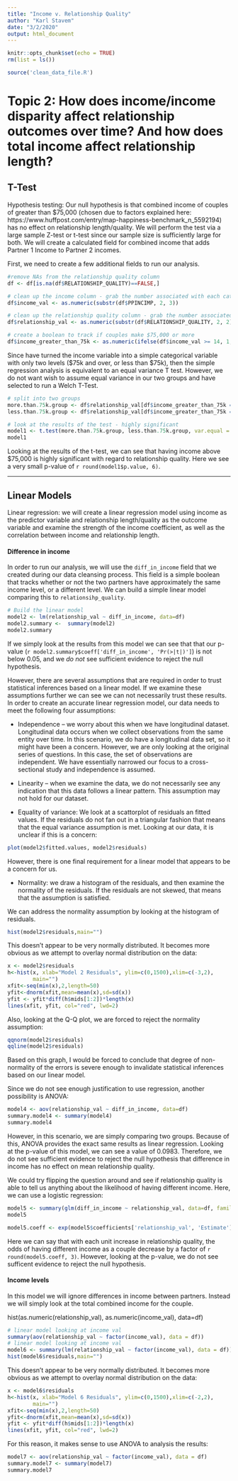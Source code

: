 ```yaml
---
title: "Income v. Relationship Quality"
author: "Karl Stavem"
date: "3/2/2020"
output: html_document
---
```


```r

knitr::opts_chunk$set(echo = TRUE)
rm(list = ls())

source('clean_data_file.R')
```

# Topic 2: How does income/income disparity affect relationship outcomes over time? And how does total income affect relationship length?




## T-Test


Hypothesis testing: Our null hypothesis is that combined income of couples of greater than $75,000 (chosen due to factors explained here: https://www.huffpost.com/entry/map-happiness-benchmark_n_5592194) has no effect on relationship length/quality. We will perform the test via a large sample Z-test or t-test since our sample size is sufficiently large for both. We will create a calculated field for combined income that adds Partner 1 Income to Partner 2 incomes.


First, we need to create a few additional fields to run our analysis.

```r

#remove NAs from the relationship quality column
df <- df[is.na(df$RELATIONSHIP_QUALITY)==FALSE,]

# clean up the income column - grab the number associated with each category
df$income_val <- as.numeric(substr(df$PPINCIMP, 2, 3))

# clean up the relationship quality column - grab the number associated with each category
df$relationship_val <- as.numeric(substr(df$RELATIONSHIP_QUALITY, 2, 2))

# create a boolean to track if couples make $75,000 or more
df$income_greater_than_75k <- as.numeric(ifelse(df$income_val >= 14, 1, 0))

```

Since have turned the income variable into a simple categorical variable with only two levels (\$75k and over, or less than \$75k), then the simple regression analysis is equivalent to an equal variance T test.   However, we do not want wish to assume equal variance in our two groups and have selected to run a Welch T-Test.

```r

# split into two groups
more.than.75k.group <- df$relationship_val[df$income_greater_than_75k == 1]
less.than.75k.group <- df$relationship_val[df$income_greater_than_75k == 0]

# look at the results of the test - highly significant
model1 <- t.test(more.than.75k.group, less.than.75k.group, var.equal = FALSE)
model1

```

Looking at the results of the t-test, we can see that having income above \$75,000 is highly significant with regard to relationship quality.  Here we see a very small p-value of `r round(model1$p.value, 6)`.



---

## Linear Models


Linear regression: we will create a linear regression model using income as the predictor variable and relationship length/quality as the outcome variable and examine the strength of the income coefficient, as well as the correlation between income and relationship length.

#### Difference in income

In order to run our analysis, we will use the `diff_in_income` field that we created during our data cleansing process.  This field is a simple boolean that tracks whether or not the two partners have approximately the same income level, or a different level.  We can build a simple linear model comparing this to `relationsihp_quality`.

```r

# Build the linear model
model2 <- lm(relationship_val ~ diff_in_income, data=df)
model2.summary <-  summary(model2)
model2.summary

```

If we simply look at the results from this model we can see that that our p-value (`r model2.summary$coeff['diff_in_income', 'Pr(>|t|)']`) is not below 0.05, and we _do not_ see sufficient evidence to reject the null hypothesis.  

However, there are several assumptions that are required in order to trust statistical inferences based on a linear model.  If we examine these assumptions further we can see we can not necessarily trust these results.  In order to create an accurate linear regression model, our data needs to meet the following four assumptions:

* Independence – we worry about this when we have longitudinal dataset. Longitudinal data occurs when we collect observations from the same entity over time.  In this scenario, we do have a longitudinal data set, so it might have been a concern.   However, we are only looking at the original series of questions.   In this case, the set of observations are independent.  We have essentially narrowed our focus to a cross-sectional study and independence is assumed.

* Linearity – when we examine the data, we do not necessarily see any indication that this data follows a linear pattern.  This assumption may not hold for our dataset.

* Equality of variance: We look at a scattorplot of residuals an fitted values. If the residuals do not fan out in a triangular fashion that means that the equal variance assumption is met.   Looking at our data, it is unclear if this is a concern:

```r
plot(model2$fitted.values, model2$residuals)
```

However, there is one final requirement for a linear model that appears to be a concern for us.

* Normality: we draw a histogram of the residuals, and then examine the normality of the residuals. If the residuals are not skewed, that means that the assumption is satisfied.

We can address the normality assumption by looking at the histogram of residuals.  

```r
hist(model2$residuals,main="")
```
This doesn't appear to be very normally distributed.  It becomes more obvious as we attempt to overlay normal distribution on the data:

```r
x <- model2$residuals
h<-hist(x, xlab="Model 2 Residuals", ylim=c(0,1500),xlim=c(-3,2),
        main="")
xfit<-seq(min(x),2,length=50)
yfit<-dnorm(xfit,mean=mean(x),sd=sd(x))
yfit <- yfit*diff(h$mids[1:2])*length(x)
lines(xfit, yfit, col="red", lwd=2)

```


Also, looking at the Q-Q plot, we are forced to reject the normality assumption:

```r
qqnorm(model2$residuals)
qqline(model2$residuals)
```


Based on this graph, I would be forced to conclude that degree of non-normality of the errors is severe enough to invalidate statistical inferences based on our linear model.


Since we do not see enough justification to use regression, another possibility is ANOVA:

```r
model4 <- aov(relationship_val ~ diff_in_income, data=df)
summary.model4 <- summary(model4)
summary.model4

```
However, in this scenario, we are simply comparing two groups. Because of this, ANOVA provides the exact same results as linear regression.  Looking at the p-value of this model, we can see a value of 0.0983.   Therefore, we do not see sufficient evidence to reject the null hypothesis that difference in income has no effect on mean relationship quality.

We could try flipping the question around and see if relationship quality is able to tell us anything about the likelihood of having different income.  Here, we can use a logistic regression:

```r
model5 <- summary(glm(diff_in_income ~ relationship_val, data=df, family = binomial))
model5

model5.coeff <- exp(model5$coefficients['relationship_val', 'Estimate'])
```

Here we can say that with each unit increase in relationship quality, the odds of having different income as a couple decrease by a factor of `r round(model5.coeff, 3)`.  However, looking at the p-value, we do not see sufficent evidence to reject the null hypothesis.


#### Income levels

In this model we will ignore differences in income between partners.   Instead we will simply look at the total combined income for the couple.

hist(as.numeric(relationship_val), as.numeric(income_val), data=df)

```r
# linear model looking at income val
summary(aov(relationship_val ~ factor(income_val), data = df))
# linear model looking at income val
model6 <- summary(lm(relationship_val ~ factor(income_val), data = df))
hist(model6$residuals,main="")
````

This doesn't appear to be very normally distributed.  It becomes more obvious as we attempt to overlay normal distribution on the data:

```r
x <- model6$residuals
h<-hist(x, xlab="Model 6 Residuals", ylim=c(0,1500),xlim=c(-2,2),
        main="")
xfit<-seq(min(x),2,length=50)
yfit<-dnorm(xfit,mean=mean(x),sd=sd(x))
yfit <- yfit*diff(h$mids[1:2])*length(x)
lines(xfit, yfit, col="red", lwd=2)

```


For this reason, it makes sense to use ANOVA to analysis the results:

```r
model7 <- aov(relationship_val ~ factor(income_val), data = df)
summary.model7 <- summary(model7)
summary.model7

```

